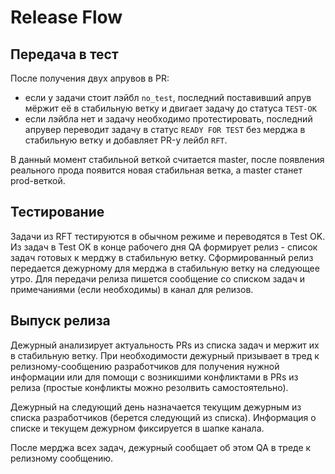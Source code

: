 
<Meta title="Документация/Release Flow" />

# Release Flow

## Передача в тест

После получения двух апрувов в PR:
* если у задачи стоит лэйбл `no_test`, последний поставивший апрув мёржит её в стабильную ветку и двигает задачу до статуса `TEST-OK`
* если лэйбла нет и задачу необходимо протестировать, последний апрувер переводит задачу в статус `READY FOR TEST` без мерджа в стабильную ветку и добавляет PR-у лейбл `RFT`.

В данный момент стабильной веткой считается master, после появления реального прода появится новая стабильная ветка, а master станет prod-веткой.

## Тестирование

Задачи из RFT тестируются в обычном режиме и переводятся в Test OK. Из задач в Test OK в конце рабочего дня QA формирует релиз - список задач готовых к мерджу в стабильную ветку. Сформированный релиз передается  дежурному для мерджа в стабильную ветку на следующее утро. Для передачи релиза пишется сообщение со списком задач и примечаниями (если необходимы) в канал для релизов.

## Выпуск релиза

Дежурный анализирует актуальность PRs из списка задач и мержит их в стабильную ветку. При необходимости дежурный призывает в тред к релизному-сообщению разработчиков для получения нужной информации или для помощи с возникшими конфликтами в PRs из релиза (простые конфликты можно резолвить самостоятельно).

Дежурный на следующий день назначается текущим дежурным из списка разработчиков (берется следующий из списка). Информация о списке и текущем дежурном фиксируется в шапке канала.

После мерджа всех задач, дежурный сообщает об этом QA в треде к релизному сообщению.
